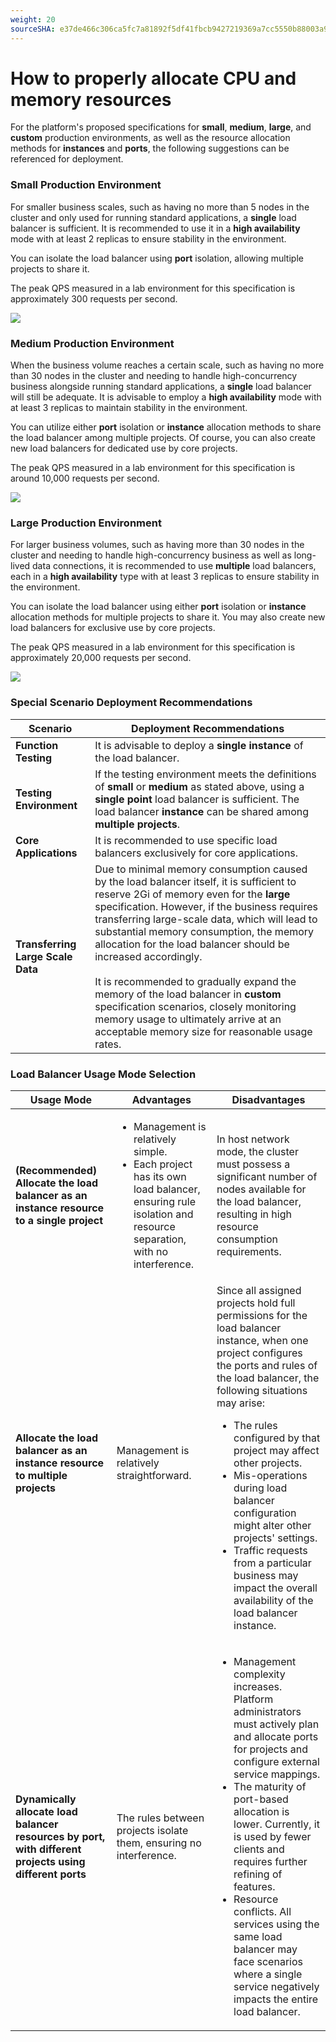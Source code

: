 ```yaml
---
weight: 20
sourceSHA: e37de466c306ca5fc7a81892f5df41fbcb9427219369a7cc5550b88003a9dd4d
---
```


# How to properly allocate CPU and memory resources

For the platform's proposed specifications for **small**, **medium**, **large**, and **custom** production environments, as well as the resource allocation methods for **instances** and **ports**, the following suggestions can be referenced for deployment.

### Small Production Environment

For smaller business scales, such as having no more than 5 nodes in the cluster and only used for running standard applications, a **single** load balancer is sufficient. It is recommended to use it in a **high availability** mode with at least 2 replicas to ensure stability in the environment.

You can isolate the load balancer using **port** isolation, allowing multiple projects to share it.

The peak QPS measured in a lab environment for this specification is approximately 300 requests per second.

![](../assets/loadbalancer-mini.png)

### Medium Production Environment

When the business volume reaches a certain scale, such as having no more than 30 nodes in the cluster and needing to handle high-concurrency business alongside running standard applications, a **single** load balancer will still be adequate. It is advisable to employ a **high availability** mode with at least 3 replicas to maintain stability in the environment.

You can utilize either **port** isolation or **instance** allocation methods to share the load balancer among multiple projects. Of course, you can also create new load balancers for dedicated use by core projects.

The peak QPS measured in a lab environment for this specification is around 10,000 requests per second.

![](../assets/loadbalancer-middle.png)

### Large Production Environment

For larger business volumes, such as having more than 30 nodes in the cluster and needing to handle high-concurrency business as well as long-lived data connections, it is recommended to use **multiple** load balancers, each in a **high availability** type with at least 3 replicas to ensure stability in the environment.

You can isolate the load balancer using either **port** isolation or **instance** allocation methods for multiple projects to share it. You may also create new load balancers for exclusive use by core projects.

The peak QPS measured in a lab environment for this specification is approximately 20,000 requests per second.

![](../assets/loadbalancer-large.png)

### Special Scenario Deployment Recommendations

| Scenario                          | Deployment Recommendations                                                                                                                                                                                                                                                                                                                                                                                                                                                                                                                                                                     |
| --------------------------------- | ---------------------------------------------------------------------------------------------------------------------------------------------------------------------------------------------------------------------------------------------------------------------------------------------------------------------------------------------------------------------------------------------------------------------------------------------------------------------------------------------------------------------------------------------------------------------------------------------- |
| **Function Testing**              | It is advisable to deploy a **single instance** of the load balancer.                                                                                                                                                                                                                                                                                                                                                                                                                                                                                                                          |
| **Testing Environment**           | If the testing environment meets the definitions of **small** or **medium** as stated above, using a **single point** load balancer is sufficient. The load balancer **instance** can be shared among **multiple projects**.                                                                                                                                                                                                                                                                                                                                                                   |
| **Core Applications**             | It is recommended to use specific load balancers exclusively for core applications.                                                                                                                                                                                                                                                                                                                                                                                                                                                                                                            |
| **Transferring Large Scale Data** | Due to minimal memory consumption caused by the load balancer itself, it is sufficient to reserve 2Gi of memory even for the **large** specification. However, if the business requires transferring large-scale data, which will lead to substantial memory consumption, the memory allocation for the load balancer should be increased accordingly. <br /><br /> It is recommended to gradually expand the memory of the load balancer in **custom** specification scenarios, closely monitoring memory usage to ultimately arrive at an acceptable memory size for reasonable usage rates. |

### Load Balancer Usage Mode Selection

| Usage Mode                                                                                              | Advantages                                                                                                                                                                | Disadvantages                                                                                                                                                                                                                                                                                                                                                                                                                                                                                       |
| ------------------------------------------------------------------------------------------------------- | ------------------------------------------------------------------------------------------------------------------------------------------------------------------------- | --------------------------------------------------------------------------------------------------------------------------------------------------------------------------------------------------------------------------------------------------------------------------------------------------------------------------------------------------------------------------------------------------------------------------------------------------------------------------------------------------- |
| **(Recommended) Allocate the load balancer as an instance resource to a single project**                | <ul><li>Management is relatively simple.</li><li>Each project has its own load balancer, ensuring rule isolation and resource separation, with no interference.</li></ul> | In host network mode, the cluster must possess a significant number of nodes available for the load balancer, resulting in high resource consumption requirements.                                                                                                                                                                                                                                                                                                                                  |
| **Allocate the load balancer as an instance resource to multiple projects**                             | Management is relatively straightforward.                                                                                                                                 | Since all assigned projects hold full permissions for the load balancer instance, when one project configures the ports and rules of the load balancer, the following situations may arise: <ul><li>The rules configured by that project may affect other projects.</li><li>Mis-operations during load balancer configuration might alter other projects' settings.</li><li>Traffic requests from a particular business may impact the overall availability of the load balancer instance.</li></ul> |
| **Dynamically allocate load balancer resources by port, with different projects using different ports** | The rules between projects isolate them, ensuring no interference.                                                                                                        | <ul><li>Management complexity increases. Platform administrators must actively plan and allocate ports for projects and configure external service mappings.</li><li>The maturity of port-based allocation is lower. Currently, it is used by fewer clients and requires further refining of features.</li><li>Resource conflicts. All services using the same load balancer may face scenarios where a single service negatively impacts the entire load balancer.</li></ul>                       |
